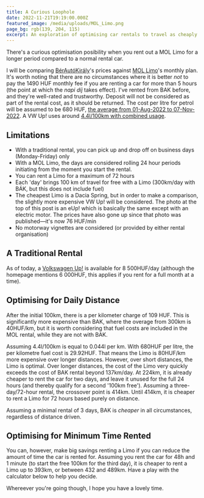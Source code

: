```yaml
---
title: A Curious Loophole
date: 2022-11-21T19:19:00.000Z
featured_image: /media/uploads/MOL_Limo.png
page_bg: rgb(139, 204, 115)
excerpt: An exploration of optimising car rentals to travel as cheaply as possible.
---
```



There's a curious optimisation posibility when you rent out a MOL Limo for a longer period compared to a normal rental car.

I will be comparing [BérAutóKirály](https://berautokiraly.hu/szemelyauto-berles/volkswagen-up)'s prices against [MOL Limo](https://www.mollimo.hu/hu/araink)'s monthly plan. It's worth noting that there are no circumstances where it is better _not_ to pay the 1490 HUF monthly fee if you are renting a car for more than 5 hours (the point at which the _napi díj_ takes effect). I've rented from BAK before, and they're well-rated and trustworthy. Deposit will not be considered as part of the rental cost, as it should be returned. The cost per litre for petrol will be assumed to be 680 HUF, [the average from 01-Aug-2022 to 07-Nov-2022](https://www.globalpetrolprices.com/Hungary/Budapest/gasoline_prices/). A VW Up! uses around [4.4l/100km with combined usage](https://motoreu.com/volkswagen-up-1.0-mpg-fuel-consumption-technical-specifications-24351).

## Limitations

- With a traditional rental, you can pick up and drop off on business days (Monday-Friday) only
- With a MOL Limo, the days are considered rolling 24 hour periods initiating from the moment you start the rental.
- You can rent a Limo for a maximum of 72 hours
- Each 'day' brings 100 km of travel for free with a Limo (300km/day with BÁK, but this does not include fuel)
- The cheapest Limo is a Dacia Spring, but in order to make a comparison, the slightly more expensive VW Up! will be considered. The photo at the top of this post is an eUp! which is basically the same except with an electric motor. The prices have also gone up since that photo was published—it's now 76 HUF/min
- No motorway vignettes are considered (or provided by either rental organisation)

## A Traditional Rental

As of today, a [Volkswagen Up!](https://berautokiraly.hu/szemelyauto-berles/volkswagen-up) is available for 8 500HUF/day (although the homepage mentions 6 000HUF, this applies if you rent for a full month at a time).

## Optimising for Daily Distance

After the initial 100km, there is a per kilometer charge of 109 HUF. This is significantly more expensive than BAK, where the overage from 300km is 40HUF/km, but it is worth considering that fuel costs are included in the MOL rental, while they are not with BAK.

Assuming 4.4l/100km is equal to 0.044l per km. With 680HUF per litre, the per kilometre fuel cost is 29.92HUF. That means the Limo is 80HUF/km more expensive over longer distances. However, over short distances, the Limo is optimal. Over longer distances, the cost of the Limo very quickly exceeds the cost of BAK rental beyond 137km/day. At 224km, it is already cheaper to rent the car for two days, and leave it unused for the full 24 hours (and thereby qualify for a second '100km free'). Assuming a three-day/72-hour rental, the crossover point is 414km. Until 414km, it is cheaper to rent a Limo for 72 hours based purely on distance.

Assuming a minimal rental of 3 days, BAK is _cheaper_ in all circumstances, regardless of distance driven.

## Optimising for Minimum Time Rented

You can, however, make big savings renting a Limo if you can reduce the amount of time the car is rented for. Assuming you rent the car for 48h and 1 minute (to start the free 100km for the third day), it is cheaper to rent a Limo up to 393km, or between 432 and 489km. Have a play with the calculator below to help you decide.

<div>
  <LimoCalculator client:visible="svelte" />
</div>
Whereever you're going though, I hope you have a lovely time.
